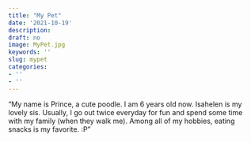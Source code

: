 ```yaml
---
title: "My Pet"
date: '2021-10-19'
description: 
draft: no
image: MyPet.jpg
keywords: ''
slug: mypet
categories:
- ''
- ''
---
```



“My name is Prince, a cute poodle. I am 6 years old now. Isahelen is my lovely sis. Usually, I go out twice everyday for fun and spend some time with my family (when they walk me). Among all of my hobbies, eating snacks is my favorite. :P”